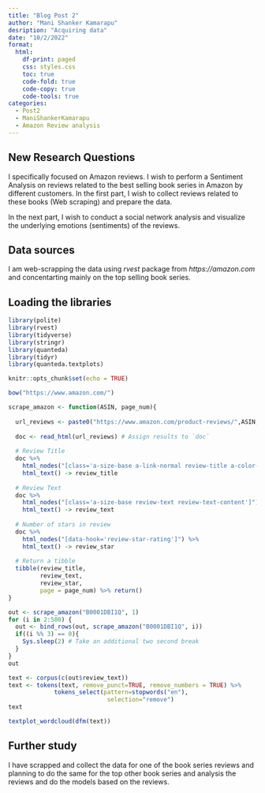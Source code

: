 ```yaml
---
title: "Blog Post 2"
author: "Mani Shanker Kamarapu"
desription: "Acquiring data"
date: "10/2/2022"
format:
  html:
    df-print: paged
    css: styles.css
    toc: true
    code-fold: true
    code-copy: true
    code-tools: true
categories:
  - Post2
  - ManiShankerKamarapu
  - Amazon Review analysis
---
```


::: callout-tip
## New Research Questions

I specifically focused on Amazon reviews. I wish to perform a Sentiment Analysis on reviews related to the best selling book series in Amazon by different customers. In the first part, I wish to collect reviews related to these books (Web scraping) and prepare the data.

In the next part, I wish to conduct a social network analysis and visualize the underlying emotions (sentiments) of the reviews.
:::

## Data sources

I am web-scrapping the data using *rvest* package from *https://amazon.com* and concentarting mainly on the top selling book series.

## Loading the libraries

```r
library(polite)
library(rvest)
library(tidyverse)
library(stringr)
library(quanteda)
library(tidyr)
library(quanteda.textplots)

knitr::opts_chunk$set(echo = TRUE)
```

```r
bow("https://www.amazon.com/")
```


```r
scrape_amazon <- function(ASIN, page_num){
  
  url_reviews <- paste0("https://www.amazon.com/product-reviews/",ASIN,"/?pageNumber=",page_num)
  
  doc <- read_html(url_reviews) # Assign results to `doc`
  
  # Review Title
  doc %>% 
    html_nodes("[class='a-size-base a-link-normal review-title a-color-base review-title-content a-text-bold']") %>%
    html_text() -> review_title
  
  # Review Text
  doc %>% 
    html_nodes("[class='a-size-base review-text review-text-content']") %>%
    html_text() -> review_text
  
  # Number of stars in review
  doc %>%
    html_nodes("[data-hook='review-star-rating']") %>%
    html_text() -> review_star
  
  # Return a tibble
  tibble(review_title,
         review_text,
         review_star,
         page = page_num) %>% return()
}
```

```r
out <- scrape_amazon("B0001DBI1Q", 1)
for (i in 2:500) {
  out <- bind_rows(out, scrape_amazon("B0001DBI1Q", i))
  if((i %% 3) == 0){
    Sys.sleep(2) # Take an additional two second break
  }
}
out
```

```r
text <- corpus(c(out$review_text))
text <- tokens(text, remove_punct=TRUE, remove_numbers = TRUE) %>%
             tokens_select(pattern=stopwords("en"),
                            selection="remove")
text
```

```r
textplot_wordcloud(dfm(text))
```



## Further study

I have scrapped and collect the data for one of the book series reviews and planning to do the same for the top other book series and analysis the reviews and do the models based on the reviews.
